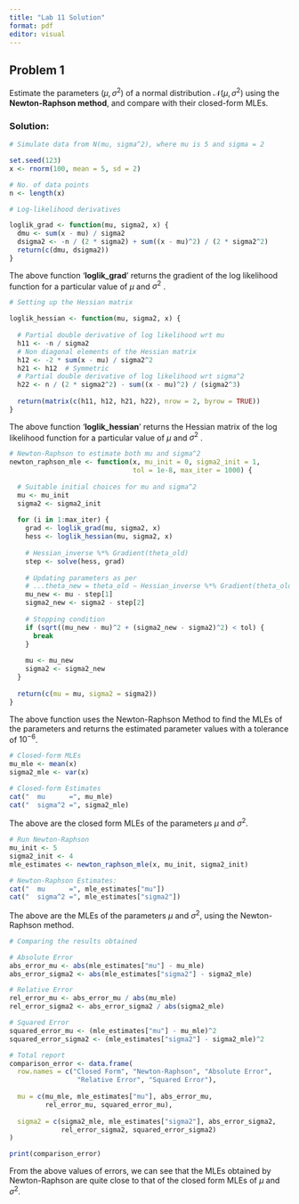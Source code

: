 ---
title: "Lab 11 Solution"
format: pdf
editor: visual
---

## Problem 1

Estimate the parameters $(\mu, \sigma^2)$ of a normal distribution $\mathcal{N}(\mu, \sigma^2)$ using the **Newton-Raphson method**, and compare with their closed-form MLEs.

### Solution:

```{r}
# Simulate data from N(mu, sigma^2), where mu is 5 and sigma = 2

set.seed(123)
x <- rnorm(100, mean = 5, sd = 2)

# No. of data points
n <- length(x)
```

```{r}
# Log-likelihood derivatives

loglik_grad <- function(mu, sigma2, x) {
  dmu <- sum(x - mu) / sigma2
  dsigma2 <- -n / (2 * sigma2) + sum((x - mu)^2) / (2 * sigma2^2)
  return(c(dmu, dsigma2))
}
```

The above function '**loglik_grad**' returns the gradient of the log likelihood function for a particular value of $\mu$ and $\sigma^2$ .

```{r}
# Setting up the Hessian matrix

loglik_hessian <- function(mu, sigma2, x) {
  
  # Partial double derivative of log likelihood wrt mu
  h11 <- -n / sigma2  
  # Non diagonal elements of the Hessian matrix
  h12 <- -2 * sum(x - mu) / sigma2^2  
  h21 <- h12  # Symmetric
  # Partial double derivative of log likelihood wrt sigma^2
  h22 <- n / (2 * sigma2^2) - sum((x - mu)^2) / (sigma2^3)
  
  return(matrix(c(h11, h12, h21, h22), nrow = 2, byrow = TRUE))
}
```

The above function '**loglik_hessian**' returns the Hessian matrix of the log likelihood function for a particular value of $\mu$ and $\sigma^2$ .

```{r}
# Newton-Raphson to estimate both mu and sigma^2
newton_raphson_mle <- function(x, mu_init = 0, sigma2_init = 1,
                               tol = 1e-8, max_iter = 1000) {
  
  # Suitable initial choices for mu and sigma^2 
  mu <- mu_init
  sigma2 <- sigma2_init
  
  for (i in 1:max_iter) {
    grad <- loglik_grad(mu, sigma2, x)
    hess <- loglik_hessian(mu, sigma2, x)
    
    # Hessian_inverse %*% Gradient(theta_old)
    step <- solve(hess, grad)
    
    # Updating parameters as per
    # ...theta_new = theta_old − Hessian_inverse %*% Gradient(theta_old)
    mu_new <- mu - step[1]
    sigma2_new <- sigma2 - step[2]
    
    # Stopping condition
    if (sqrt((mu_new - mu)^2 + (sigma2_new - sigma2)^2) < tol) {
      break
    }
    
    mu <- mu_new
    sigma2 <- sigma2_new
  }
  
  return(c(mu = mu, sigma2 = sigma2))
}
```

The above function uses the Newton-Raphson Method to find the MLEs of the parameters and returns the estimated parameter values with a tolerance of $10^{-6}$.

```{r}
# Closed-form MLEs
mu_mle <- mean(x)
sigma2_mle <- var(x)

# Closed-form Estimates
cat("  mu      =", mu_mle)
cat("  sigma^2 =", sigma2_mle)
```

The above are the closed form MLEs of the parameters $\mu$ and $\sigma^2$.

```{r}
# Run Newton-Raphson
mu_init <- 5
sigma2_init <- 4
mle_estimates <- newton_raphson_mle(x, mu_init, sigma2_init)

# Newton-Raphson Estimates:
cat("  mu      =", mle_estimates["mu"])
cat("  sigma^2 =", mle_estimates["sigma2"])
```

The above are the MLEs of the parameters $\mu$ and $\sigma^2$, using the Newton-Raphson method.

```{r}
# Comparing the results obtained

# Absolute Error 
abs_error_mu <- abs(mle_estimates["mu"] - mu_mle)
abs_error_sigma2 <- abs(mle_estimates["sigma2"] - sigma2_mle)

# Relative Error
rel_error_mu <- abs_error_mu / abs(mu_mle)
rel_error_sigma2 <- abs_error_sigma2 / abs(sigma2_mle)

# Squared Error
squared_error_mu <- (mle_estimates["mu"] - mu_mle)^2
squared_error_sigma2 <- (mle_estimates["sigma2"] - sigma2_mle)^2

# Total report
comparison_error <- data.frame(
  row.names = c("Closed Form", "Newton-Raphson", "Absolute Error",
                 "Relative Error", "Squared Error"),
  
  mu = c(mu_mle, mle_estimates["mu"], abs_error_mu, 
         rel_error_mu, squared_error_mu),
  
  sigma2 = c(sigma2_mle, mle_estimates["sigma2"], abs_error_sigma2, 
             rel_error_sigma2, squared_error_sigma2)
)

print(comparison_error)
```

From the above values of errors, we can see that the MLEs obtained by Newton-Raphson are quite close to that of the closed form MLEs of $\mu$ and $\sigma^2$.
